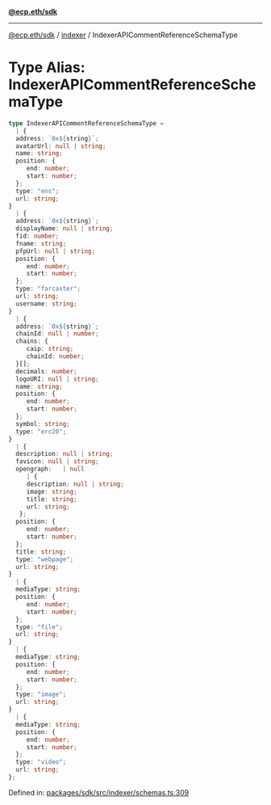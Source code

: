 [**@ecp.eth/sdk**](../../index.mdx)

***

[@ecp.eth/sdk](/sdk-reference/index.mdx) / [indexer](/sdk-reference/indexer/index.mdx) / IndexerAPICommentReferenceSchemaType

# Type Alias: IndexerAPICommentReferenceSchemaType

```ts
type IndexerAPICommentReferenceSchemaType = 
  | {
  address: `0x${string}`;
  avatarUrl: null | string;
  name: string;
  position: {
     end: number;
     start: number;
  };
  type: "ens";
  url: string;
}
  | {
  address: `0x${string}`;
  displayName: null | string;
  fid: number;
  fname: string;
  pfpUrl: null | string;
  position: {
     end: number;
     start: number;
  };
  type: "farcaster";
  url: string;
  username: string;
}
  | {
  address: `0x${string}`;
  chainId: null | number;
  chains: {
     caip: string;
     chainId: number;
  }[];
  decimals: number;
  logoURI: null | string;
  name: string;
  position: {
     end: number;
     start: number;
  };
  symbol: string;
  type: "erc20";
}
  | {
  description: null | string;
  favicon: null | string;
  opengraph:   | null
     | {
     description: null | string;
     image: string;
     title: string;
     url: string;
   };
  position: {
     end: number;
     start: number;
  };
  title: string;
  type: "webpage";
  url: string;
}
  | {
  mediaType: string;
  position: {
     end: number;
     start: number;
  };
  type: "file";
  url: string;
}
  | {
  mediaType: string;
  position: {
     end: number;
     start: number;
  };
  type: "image";
  url: string;
}
  | {
  mediaType: string;
  position: {
     end: number;
     start: number;
  };
  type: "video";
  url: string;
};
```

Defined in: [packages/sdk/src/indexer/schemas.ts:309](https://github.com/ecp-eth/comments-monorepo/blob/main/packages/sdk/src/indexer/schemas.ts#L309)
